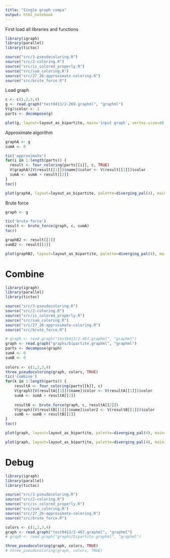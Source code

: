 ```yaml
---
title: "Single graph compa"
output: html_notebook
---
```


First load all libraries and functions

```r
library(igraph)
library(parallel)
library(tictoc)

source("src/3-pseudocoloring.R")
source("src/2-coloring.R")
source("src/is_colored_properly.R")
source("src/sum_coloring.R")
source("src/27_26-approximate-coloring.R")
source("src/brute_force.R")
```

Load graph

```r
c <- c(1,2,3,4)
g <- read.graph("test0413/2-269.graphml", "graphml")
V(g)$color <- 1
parts <- decompose(g)

plot(g, layout=layout_as_bipartite, main='input graph', vertex.size=40, vertex.label.cex=1, vertex.label = paste(V(g)$name, '/', V(g)$weight))
```

Approximate algorithm

```r
graphA <- g
sumA <- 0

tic('approximate')
for(i in 1:length(parts)) {
  result <- four_coloring(parts[[i]], c, TRUE)
  V(graphA)[V(result[[1]])$name]$color <- V(result[[1]])$color
  sumA <- sumA + result[[2]]
}
toc()

plot(graphA, layout=layout_as_bipartite, palette=diverging_pal(4), main=paste0('approximate: ', sumA), vertex.size=40, vertex.label.cex=1, vertex.label = paste0(V(graphA)$name, '/', V(graphA)$weight, '/', V(graphA)$color))
```

Brute force

```r
graph <- g

tic('brute force')
result <- brute_force(graph, c, sumA)
toc()

graphB2 <- result[[1]]
sumB2 <- result[[2]]

plot(graphB2, layout=layout_as_bipartite, palette=diverging_pal(4), main=paste0('brute force:', sumB2), vertex.size=40, vertex.label.cex=1, vertex.label = paste0(V(graphB2)$name, '/', V(graphB2)$weight, '/', V(graphB2)$color))
```
# Combine

```r
library(igraph)
library(parallel)
library(tictoc)

source("src/3-pseudocoloring.R")
source("src/2-coloring.R")
source("src/is_colored_properly.R")
source("src/sum_coloring.R")
source("src/27_26-approximate-coloring.R")
source("src/brute_force.R")

# graph <- read.graph("test0413/2-467.graphml", "graphml")
graph <- read.graph("graphs/bipartite.graphml", "graphml")
parts <- decompose(graph)
sumA <- 0
sumB <- 0
   
colors <- c(1,2,3,4)
three_pseudocoloring(graph, colors, TRUE) 
tic('combine')
for(k in 1:length(parts)) {
    resultA <- four_coloring(parts[[k]], c)
    V(graph)[V(resultA[[1]])$name]$color <- V(resultA[[1]])$color
    sumA <- sumA + resultA[[2]]
      
    resultB <- brute_force(graph, c, resultA[[2]])
    V(graph)[V(resultB[[1]])$name]$color2 <- V(resultB[[1]])$color
    sumB <- sumB + resultB[[2]]
}
toc()

plot(graph, layout=layout_as_bipartite, palette=diverging_pal(4), main=paste0('approximate:', sumA), vertex.size=40, vertex.label.cex=1, vertex.label = paste0(V(graph)$name, '/', V(graph)$weight, '/', V(graph)$color), vertex.color = V(graph)$color)

plot(graph, layout=layout_as_bipartite, palette=diverging_pal(4), main=paste0('brute force:', sumB), vertex.size=40, vertex.label.cex=1, vertex.label = paste0(V(graph)$name, '/', V(graph)$weight, '/', V(graph)$color2), vertex.color = V(graph)$color2)

```

# Debug

```r
library(igraph)
library(parallel)
library(tictoc)

source("src/3-pseudocoloring.R")
source("src/2-coloring.R")
source("src/is_colored_properly.R")
source("src/sum_coloring.R")
source("src/27_26-approximate-coloring.R")
source("src/brute_force.R")

colors <- c(1,2,3,4)
graph <- read.graph("test0413/2-467.graphml", "graphml")
# graph <- read.graph("graphs/bipartite.graphml", "graphml")

three_pseudocoloring(graph, colors, TRUE)
# three_pseudocoloring(graph, colors, TRUE)
```


